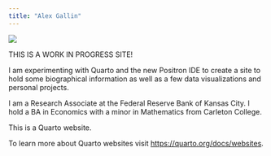 ```yaml
---
title: "Alex Gallin"
---
```


![](headshot.jpg)

THIS IS A WORK IN PROGRESS SITE!

I am experimenting with Quarto and the new Positron IDE to create a site to hold some biographical information as well as a few data visualizations and personal projects.

I am a Research Associate at the Federal Reserve Bank of Kansas City.  I hold a BA in Economics with a minor in Mathematics from Carleton College.

This is a Quarto website.

To learn more about Quarto websites visit <https://quarto.org/docs/websites>.
